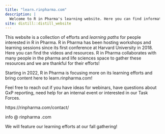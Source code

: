 ```yaml
---
title: "learn.rinpharma.com"
description: |
  Welcome to R in Pharma's learning website. Here you can find information about various applications of R in Pharma!
site: distill::distill_website
---
```


This website is a collection of efforts and *learning paths* for people interested in R in Pharma. R in Pharma has been hosting workshops and learning sessions since its first conference at Harvard University in 2018. Here you can find the videos and resources. R in Pharma collaborates with many people in the pharma and life sciences space to gather these resources and we are thankful for their efforts!

Starting in 2022, R in Pharma is focusing more on its learning efforts and bring content here to learn.rinpharma.com!

Feel free to reach out if you have ideas for webinars, have questions about GxP reporting, need help for an internal event or interested in our Task Forces.

https://rinpharma.com/contact/

info @ rinpharma .com

We will feature our learning efforts at our fall gathering!